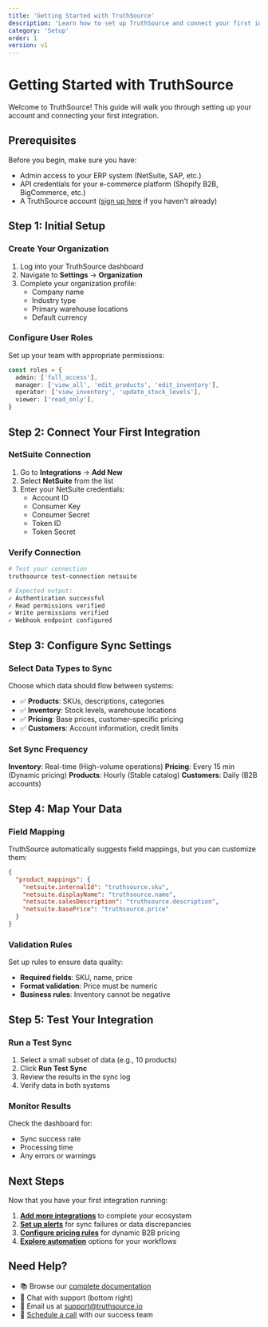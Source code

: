 ```yaml
---
title: 'Getting Started with TruthSource'
description: 'Learn how to set up TruthSource and connect your first integration in under 10 minutes.'
category: 'Setup'
order: 1
version: v1
---
```


# Getting Started with TruthSource

Welcome to TruthSource! This guide will walk you through setting up your account and connecting your first integration.

## Prerequisites

Before you begin, make sure you have:

- Admin access to your ERP system (NetSuite, SAP, etc.)
- API credentials for your e-commerce platform (Shopify B2B, BigCommerce, etc.)
- A TruthSource account ([sign up here](/signup) if you haven't already)

## Step 1: Initial Setup

### Create Your Organization

1. Log into your TruthSource dashboard
2. Navigate to **Settings** → **Organization**
3. Complete your organization profile:
   - Company name
   - Industry type
   - Primary warehouse locations
   - Default currency

### Configure User Roles

Set up your team with appropriate permissions:

```typescript
const roles = {
  admin: ['full_access'],
  manager: ['view_all', 'edit_products', 'edit_inventory'],
  operator: ['view_inventory', 'update_stock_levels'],
  viewer: ['read_only'],
}
```

## Step 2: Connect Your First Integration

### NetSuite Connection

1. Go to **Integrations** → **Add New**
2. Select **NetSuite** from the list
3. Enter your NetSuite credentials:
   - Account ID
   - Consumer Key
   - Consumer Secret
   - Token ID
   - Token Secret

### Verify Connection

```bash
# Test your connection
truthsource test-connection netsuite

# Expected output:
✓ Authentication successful
✓ Read permissions verified
✓ Write permissions verified
✓ Webhook endpoint configured
```

## Step 3: Configure Sync Settings

### Select Data Types to Sync

Choose which data should flow between systems:

- ✅ **Products**: SKUs, descriptions, categories
- ✅ **Inventory**: Stock levels, warehouse locations
- ✅ **Pricing**: Base prices, customer-specific pricing
- ✅ **Customers**: Account information, credit limits

### Set Sync Frequency

**Inventory**: Real-time (High-volume operations)
**Pricing**: Every 15 min (Dynamic pricing)
**Products**: Hourly (Stable catalog)
**Customers**: Daily (B2B accounts)

## Step 4: Map Your Data

### Field Mapping

TruthSource automatically suggests field mappings, but you can customize them:

```json
{
  "product_mappings": {
    "netsuite.internalId": "truthsource.sku",
    "netsuite.displayName": "truthsource.name",
    "netsuite.salesDescription": "truthsource.description",
    "netsuite.basePrice": "truthsource.price"
  }
}
```

### Validation Rules

Set up rules to ensure data quality:

- **Required fields**: SKU, name, price
- **Format validation**: Price must be numeric
- **Business rules**: Inventory cannot be negative

## Step 5: Test Your Integration

### Run a Test Sync

1. Select a small subset of data (e.g., 10 products)
2. Click **Run Test Sync**
3. Review the results in the sync log
4. Verify data in both systems

### Monitor Results

Check the dashboard for:

- Sync success rate
- Processing time
- Any errors or warnings

## Next Steps

Now that you have your first integration running:

1. **[Add more integrations](/docs/integrations)** to complete your ecosystem
2. **[Set up alerts](/docs/monitoring)** for sync failures or data discrepancies
3. **[Configure pricing rules](/docs/pricing)** for dynamic B2B pricing
4. **[Explore automation](/docs/automation)** options for your workflows

## Need Help?

- 📚 Browse our [complete documentation](/docs)
- 💬 Chat with support (bottom right)
- 📧 Email us at support@truthsource.io
- 📅 [Schedule a call](https://calendly.com/truthsource/onboarding) with our success team
